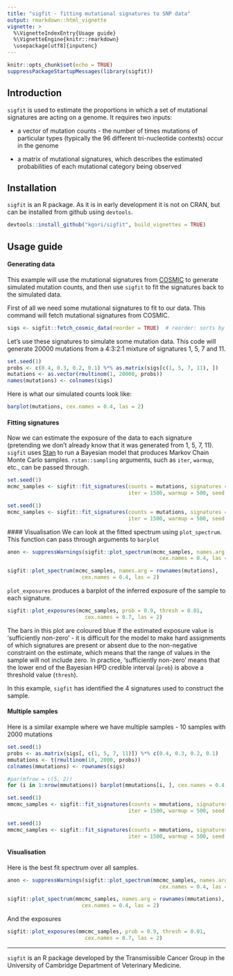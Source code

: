 ```yaml
---
title: "sigfit - fitting mutational signatures to SNP data"
output: rmarkdown::html_vignette
vignette: >
  %\VignetteIndexEntry{Usage guide}
  %\VignetteEngine{knitr::rmarkdown}
  \usepackage[utf8]{inputenc}
---
```


```r
knitr::opts_chunk$set(echo = TRUE)
suppressPackageStartupMessages(library(sigfit))
```
## Introduction

```sigfit``` is used to estimate the proportions in which a set of mutational signatures are acting on a genome. It requires two inputs: 
  
  - a vector of mutation counts - the number of times mutations of particular types (typically the 96 different tri-nucleotide contexts) occur in the genome
  
  - a matrix of mutational signatures, which describes the estimated probabilities of each mutational category being observed

## Installation

```sigfit``` is an R package. As it is in early development it is not on CRAN, but can be installed from github using ```devtools```.
```r
devtools::install_github("kgori/sigfit", build_vignettes = TRUE)
```

## Usage guide

#### Generating data
This example will use the mutational signatures from [COSMIC](http://cancer.sanger.ac.uk/cosmic/signatures) to generate simulated mutation counts, and then use ```sigfit``` to fit the signatures back to the simulated data.

First of all we need some mutational signatures to fit to our data. This command will fetch mutational signatures from COSMIC.
```r
sigs <- sigfit::fetch_cosmic_data(reorder = TRUE)  # reorder: sorts by substitution type and trinucleotide context
```

Let's use these signatures to simulate some mutation data. This code will generate 20000 mutations from a 4:3:2:1 mixture of signatures 1, 5, 7 and 11.
```r
set.seed(1)
probs <- c(0.4, 0.3, 0.2, 0.1) %*% as.matrix(sigs[c(1, 5, 7, 11), ])
mutations <- as.vector(rmultinom(1, 20000, probs))
names(mutations) <- colnames(sigs)
```

Here is what our simulated counts look like:
```r
barplot(mutations, cex.names = 0.4, las = 2)
```

#### Fitting signatures
Now we can estimate the exposure of the data to each signature (pretending we don't already know that it was generated from 1, 5, 7, 11). ```sigfit``` uses [Stan](http://mc-stan.org/) to run a Bayesian model that produces Markov Chain Monte Carlo samples. ```rstan::sampling``` arguments, such as ```iter```, ```warmup```, etc., can be passed through.
```r
set.seed(1)
mcmc_samples <- sigfit::fit_signatures(counts = mutations, signatures = sigs,
                                       iter = 1500, warmup = 500, seed = 1)
```

```r
set.seed(1)
mcmc_samples <- sigfit::fit_signatures(counts = mutations, signatures = sigs,
                                       iter = 1500, warmup = 500, seed = 1)
```

#### Visualisation
We can look at the fitted spectrum using ```plot_spectrum```. This function can pass through arguments to ```barplot```
```r
anon <- suppressWarnings(sigfit::plot_spectrum(mcmc_samples, names.arg = rownames(mutations),
                                                 cex.names = 0.4, las = 2))
```

```r
sigfit::plot_spectrum(mcmc_samples, names.arg = rownames(mutations),
                        cex.names = 0.4, las = 2)
```

```plot_exposures``` produces a barplot of the inferred exposure of the sample to each signature. 

```r
sigfit::plot_exposures(mcmc_samples, prob = 0.9, thresh = 0.01,
                         cex.names = 0.7, las = 2)
```

The bars in this plot are coloured blue if the estimated exposure value is 'sufficiently non-zero' - it is difficult for the model to make hard assignments of which signatures are present or absent due to the non-negative constraint on the estimate, which means that the range of values in the sample will not include zero. In practice, 'sufficiently non-zero' means that the lower end of the Bayesian HPD credible interval (`prob`) is above a threshold value (`thresh`).

In this example, ```sigfit``` has identified the 4 signatures used to construct the sample.

#### Multiple samples
Here is a similar example where we have multiple samples - 10 samples with 2000 mutations

```r
set.seed(1)
probs <- as.matrix(sigs[, c(1, 5, 7, 11)]) %*% c(0.4, 0.3, 0.2, 0.1)
mmutations <- t(rmultinom(10, 2000, probs))
colnames(mmutations) <- rownames(sigs)
```

```r
#par(mfrow = c(5, 2))
for (i in 1:nrow(mmutations)) barplot(mmutations[i, ], cex.names = 0.4, las = 2)
```

```r
set.seed(1)
mmcmc_samples <- sigfit::fit_signatures(counts = mmutations, signatures = sigs,
                                       iter = 1500, warmup = 500, seed = 1)
```

```r
set.seed(1)
mmcmc_samples <- sigfit::fit_signatures(counts = mmutations, signatures = sigs,
                                       iter = 1500, warmup = 500, seed = 1)
```

#### Visualisation
Here is the best fit spectrum over all samples.
```r
anon <- suppressWarnings(sigfit::plot_spectrum(mmcmc_samples, names.arg = rownames(mmutations),
                                                 cex.names = 0.4, las = 2))
```

```r
sigfit::plot_spectrum(mmcmc_samples, names.arg = rownames(mmutations),
                        cex.names = 0.4, las = 2)
```

And the exposures
```r
sigfit::plot_exposures(mmcmc_samples, prob = 0.9, thresh = 0.01,
                         cex.names = 0.7, las = 2)
```

___

```sigfit``` is an R package developed by the Transmissible Cancer Group in the University of Cambridge Department of Veterinary Medicine.
